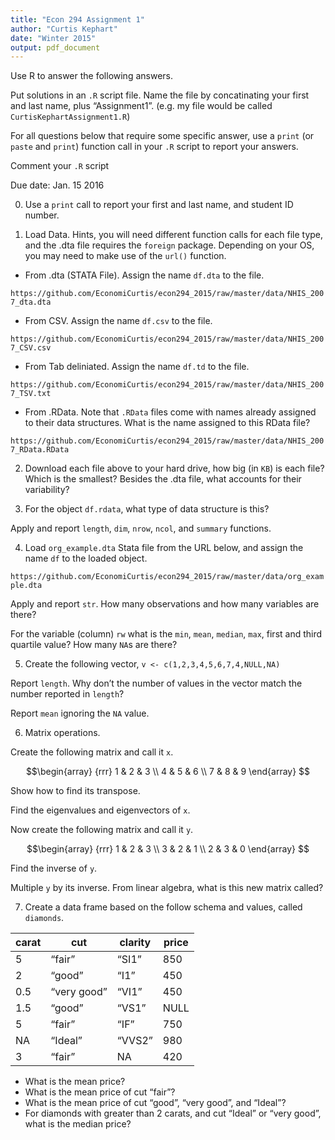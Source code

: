 ```yaml
---
title: "Econ 294 Assignment 1"
author: "Curtis Kephart"
date: "Winter 2015"
output: pdf_document
---
```


Use R to answer the following answers. 

Put solutions in an `.R` script file. Name the file by concatinating your first and last name, plus "Assignment1". (e.g. my file would be called `CurtisKephartAssignment1.R`)

For all questions below that require some specific answer, use a `print` (or `paste` and `print`) function call in your `.R` script to report your answers. 

Comment your `.R` script 

Due date: Jan. 15 2016

0. Use a `print` call to report your first and last name, and student ID number. 

1. Load Data. Hints, you will need different function calls for each file type, and the .dta file requires the `foreign` package. Depending on your OS, you may need to make use of the `url()` function.

  + From .dta (STATA File). Assign the name `df.dta` to the file. 
  
`https://github.com/EconomiCurtis/econ294_2015/raw/master/data/NHIS_2007_dta.dta`
  
  + From CSV. Assign the name `df.csv` to the file. 

`https://github.com/EconomiCurtis/econ294_2015/raw/master/data/NHIS_2007_CSV.csv`

  + From Tab deliniated. Assign the name `df.td` to the file. 
  
`https://github.com/EconomiCurtis/econ294_2015/raw/master/data/NHIS_2007_TSV.txt`

  + From .RData. Note that `.RData` files come with names already assigned to their data structures. What is the name assigned to this RData file?
  
  `https://github.com/EconomiCurtis/econ294_2015/raw/master/data/NHIS_2007_RData.RData`


2. Download each file above to your hard drive, how big (in `KB`) is each file? Which is the smallest? Besides the .dta file, what accounts for their variability? 

3. For the object `df.rdata`, what type of data structure is this?

Apply and report `length`, `dim`, `nrow`, `ncol`, and `summary` functions. 

4. Load `org_example.dta` Stata file from the URL below, and assign the name `df` to the loaded object. 

`https://github.com/EconomiCurtis/econ294_2015/raw/master/data/org_example.dta`

Apply and report `str`. How many observations and how many variables are there? 

For the variable (column) `rw` what is the `min`, `mean`, `median`, `max`, first and third quartile value? How many `NA`s are there? 


5. Create the following vector, `v <- c(1,2,3,4,5,6,7,4,NULL,NA)`

Report `length`. Why don't the number of values in the vector match the number reported in `length`?

Report `mean` ignoring the `NA` value. 


6. Matrix operations. 

Create the following matrix and call it `x`. 

$$\begin{array}
{rrr}
1 & 2 & 3 \\
4 & 5 & 6 \\
7 & 8 & 9
\end{array}
$$

Show how to find its transpose. 

Find the eigenvalues and eigenvectors of `x`. 

Now create the following matrix and call it `y`.

$$\begin{array}
{rrr}
1 & 2 & 3 \\
3 & 2 & 1 \\
2 & 3 & 0
\end{array}
$$

Find the inverse of `y`. 

Multiple `y` by its inverse. From linear algebra, what is this new matrix called? 

7. Create a data frame based on the follow schema and values, called `diamonds`. 

carat | cut         | clarity | price
----- | ------      | ------- | -----
5     | "fair"      | "SI1"   | 850
2     | "good"      | "I1"    | 450
0.5   | "very good" | "VI1"   | 450
1.5   | "good"      | "VS1"   | NULL
5     | "fair"      | "IF"    | 750
NA    | "Ideal"     | "VVS2"  | 980
3     | "fair"      | NA      | 420

* What is the mean price? 
* What is the mean price of cut "fair"?
* What is the mean price of cut "good", "very good", and "Ideal"? 
* For diamonds with greater than 2 carats, and cut "Ideal" or "very good", what is the median price? 




